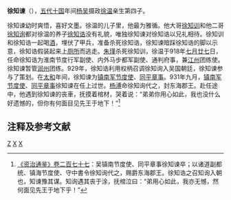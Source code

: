 '''徐知谏'''（{{bd|？||931年|catIdx=X}}），[[五代十国|五代十国]]年间[[杨吴|杨吴]]摄政[[徐温|徐温]]亲生第四子。

徐知谏幼时爽悟，喜好文墨。徐温的儿子里，他最为雅循。他大哥[[徐知训|徐知训]]和他二哥[[徐知询|徐知询]]都对徐温的养子[[徐知诰|徐知诰]]没有礼貌，唯独徐知谏对徐知诰以兄礼相待。徐知训和徐知诰一起喝[[酒|酒]]，埋伏了甲兵，准备杀死徐知诰，徐知谏暗踩徐知诰的脚以示意，徐知诰假装起来上[[厕所|厕所]]而逃走。[[朱瑾|朱瑾]]杀死徐知训，徐温于918年[[七月廿七|七月廿七]]日，任命徐知诰为淮南节度行军副使、内外马步都军副使、通判府事，兼[[江州|江州]]团练使。徐知谏暂管[[润州|润州]]团练。929年，徐知诰利用权柄召调徐知询入吴国朝廷，徐知谏参与了策划。在[[太和|太和]]年间，徐知谏为[[镇南军节度使|镇南军节度使]]、[[同平章事|同平章事]]。931年九月，[[镇南军节度使|镇南军节度使]]、[[同平章事|同平章事]]徐知谏在任上过世。[[杨溥_(吴)|杨溥]]命徐知询代之，封东海郡王。赴任途中，他遇到徐知谏的丧車，抚摸着棺材，哭着说：“弟弟你用心如此，我也没什么好遗憾的，但你有何面目见先王于地下！”<ref name=ZZTJ277>[[:s:資治通鑑/卷277|《资治通鉴》卷二百七十七]]：吴镇南节度使、同平章事徐知谏卒；以诸道副都统、镇海节度使、守中書令徐知询代之，赐爵东海郡王。徐知诰之召知询入朝也，知谏豫其谋。知询遇其丧于涂，抚棺泣曰：“弟用心如此，我亦无憾，然何面见先王于地下乎！”</ref>

== 注释及参考文献 ==
{{reflist}}

[[Category:徐姓|Z]]
[[Category:镇南节度使|X]]
[[Category:五代十国政治人物|X]]